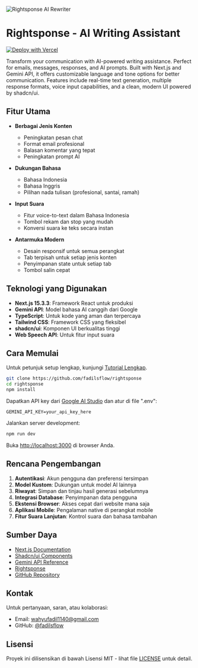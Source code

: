 <Image
  src="https://res.cloudinary.com/dxurnpbrc/image/upload/v1749031764/RIGHTSPONSE_jzqpkh.png"
  alt="Rightsponse AI Rewriter"
  width={1000}
  height={1000}
/>

# Rightsponse - AI Writing Assistant

[![Deploy with Vercel](https://vercel.com/button)](https://vercel.com/new/clone?repository-url=https://github.com/fadilsflow/rightsponse)

Transform your communication with AI-powered writing assistance. Perfect for emails, messages, responses, and AI prompts. Built with Next.js and Gemini API, it offers customizable language and tone options for better communication. Features include real-time text generation, multiple response formats, voice input capabilities, and a clean, modern UI powered by shadcn/ui.

## Fitur Utama

- **Berbagai Jenis Konten**
  - Peningkatan pesan chat
  - Format email profesional
  - Balasan komentar yang tepat
  - Peningkatan prompt AI
- **Dukungan Bahasa**

  - Bahasa Indonesia
  - Bahasa Inggris
  - Pilihan nada tulisan (profesional, santai, ramah)

- **Input Suara**

  - Fitur voice-to-text dalam Bahasa Indonesia
  - Tombol rekam dan stop yang mudah
  - Konversi suara ke teks secara instan

- **Antarmuka Modern**
  - Desain responsif untuk semua perangkat
  - Tab terpisah untuk setiap jenis konten
  - Penyimpanan state untuk setiap tab
  - Tombol salin cepat

## Teknologi yang Digunakan

- **Next.js 15.3.3**: Framework React untuk produksi
- **Gemini API**: Model bahasa AI canggih dari Google
- **TypeScript**: Untuk kode yang aman dan terpercaya
- **Tailwind CSS**: Framework CSS yang fleksibel
- **shadcn/ui**: Komponen UI berkualitas tinggi
- **Web Speech API**: Untuk fitur input suara

## Cara Memulai

Untuk petunjuk setup lengkap, kunjungi [Tutorial Lengkap](https://fadils.xyz/blog/posts/membuat-ai-rewriter-dengan-gemini-api-dan-Nextjs).

```bash
git clone https://github.com/fadilsflow/rightsponse
cd rightsponse
npm install
```

Dapatkan API key dari [Google AI Studio](https://aistudio.google.com/apikey) dan atur di file ".env":

```env
GEMINI_API_KEY=your_api_key_here
```

Jalankan server development:

```bash
npm run dev
```

Buka [http://localhost:3000](http://localhost:3000) di browser Anda.

## Rencana Pengembangan

1. **Autentikasi**: Akun pengguna dan preferensi tersimpan
2. **Model Kustom**: Dukungan untuk model AI lainnya
3. **Riwayat**: Simpan dan tinjau hasil generasi sebelumnya
4. **Integrasi Database**: Penyimpanan data pengguna
5. **Ekstensi Browser**: Akses cepat dari website mana saja
6. **Aplikasi Mobile**: Pengalaman native di perangkat mobile
7. **Fitur Suara Lanjutan**: Kontrol suara dan bahasa tambahan

## Sumber Daya

- [Next.js Documentation](https://nextjs.org/)
- [Shadcn/ui Components](https://ui.shadcn.com/)
- [Gemini API Reference](https://ai.google.dev/docs)
- [Rightsponse](https://rs.fadils.xyz)
- [GitHub Repository](https://github.com/fadilsflow/rightsponse)

## Kontak

Untuk pertanyaan, saran, atau kolaborasi:

- Email: [wahyufadil1140@gmail.com](mailto:wahyufadil1140@gmail.com)
- GitHub: [@fadilsflow](https://github.com/fadilsflow)

## Lisensi

Proyek ini dilisensikan di bawah Lisensi MIT - lihat file [LICENSE](https://github.com/fadilsflow/rightsponse/blob/main/LICENSE) untuk detail.
